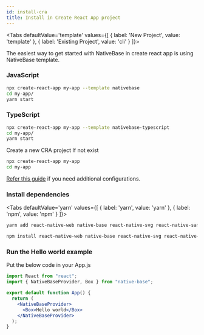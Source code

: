 ```yaml
---
id: install-cra
title: Install in Create React App project
---
```



  <Tabs
  defaultValue='template'
  values={[
  { label: 'New Project', value: 'template' },
  { label: 'Existing Project', value: 'cli' }
  ]}>

  <TabItem value="template">

The easiest way to get started with NativeBase in create react app is using NativeBase template.

### JavaScript

```bash
npx create-react-app my-app --template nativebase
cd my-app/
yarn start
```

### TypeScript

```bash
npx create-react-app my-app --template nativebase-typescript
cd my-app/
yarn start
```

  </TabItem>

  <TabItem value="cli">

Create a new CRA project If not exist

```bash
npx create-react-app my-app
cd my-app
```

[Refer this guide](https://necolas.github.io/react-native-web/docs/installation/) if you need additional configurations.

### Install dependencies

  <Tabs
  defaultValue='yarn'
  values={[
  { label: 'yarn', value: 'yarn' },
  { label: 'npm', value: 'npm' }
  ]}>

  <TabItem value="yarn">
<Box maxWidth="750px">

```bash
yarn add react-native-web native-base react-native-svg react-native-safe-area-context
```

</Box>
  </TabItem>

  <TabItem value="npm">
<Box maxWidth="750px">

```bash
npm install react-native-web native-base react-native-svg react-native-safe-area-context
```

</Box>
  </TabItem>

  </Tabs>

### Run the Hello world example

Put the below code in your App.js

```jsx
import React from "react";
import { NativeBaseProvider, Box } from "native-base";

export default function App() {
  return (
    <NativeBaseProvider>
      <Box>Hello world</Box>
    </NativeBaseProvider>
  );
}
```

  </TabItem>

  </Tabs>

<Center>
  <Image source={{ uri: "/img/minion.gif" }} />
</Center>

<Box>
  <Box mt="4" mb="8">
    <HStack pl="0" ml="0">
      <TileLink
        title="Customize NativeBaseProvider"
        url="setup-provider"
        description="NativeBaseProvider provides theme throughout your application"
        className="bg-blueGray-600 mt-2"
      />
      <TileLink
        title="Theme"
        url="default-theme"
        description="Read more about the default NativeBase theme and how to override it"
        className="bg-blueGray-600  mt-2"
      />
    </HStack>
    <Box mt="2" pl="0" ml="0">
      <TileLink
        title="Utility props"
        url="utility-props"
        description="Shorthands of commonly used styling props which maps with the provided theme"
        className="bg-blueGray-600"
      />
    </Box>
  </Box>
</Box>

<RNWebNote />
